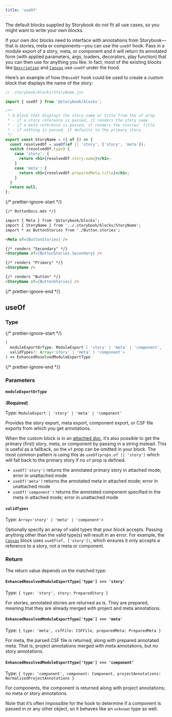 ```yaml
---
title: 'useOf'
---
```


The default blocks supplied by Storybook do not fit all use cases, so you might want to write your own blocks.

If your own doc blocks need to interface with annotations from Storybook—that is stories, meta or components—you can use the `useOf` hook. Pass in a module export of a story, meta, or component and it will return its annotated form (with applied parameters, args, loaders, decorators, play function) that you can then use for anything you like. In fact, most of the existing blocks like [`Description`](./doc-block-description.md) and [`Canvas`](./doc-block-canvas.md) use `useOf` under the hood.

Here’s an example of how the`useOf` hook could be used to create a custom block that displays the name of the story:

```jsx
// .storybook/blocks/StoryName.jsx

import { useOf } from '@storybook/blocks';

/**
 * A block that displays the story name or title from the of prop
 * - if a story reference is passed, it renders the story name
 * - if a meta reference is passed, it renders the stories' title
 * - if nothing is passed, it defaults to the primary story
 */
export const StoryName = ({ of }) => {
  const resolvedOf = useOf(of || 'story', ['story', 'meta']);
  switch (resolvedOf.type) {
    case 'story': {
      return <h1>{resolvedOf.story.name}</h1>;
    }
    case 'meta': {
      return <h1>{resolvedOf.preparedMeta.title}</h1>;
    }
  }
  return null;
};
```

{/* prettier-ignore-start */}

```md
{/* ButtonDocs.mdx */}

import { Meta } from '@storybook/blocks';
import { StoryName } from '../.storybook/blocks/StoryName';
import * as ButtonStories from './Button.stories';

<Meta of={ButtonStories} />

{/* renders "Secondary" */}
<StoryName of={ButtonStories.Secondary} />

{/* renders "Primary" */}
<StoryName />

{/* renders "Button" */}
<StoryName of={ButtonStories} />
```

{/* prettier-ignore-end */}

## useOf

### Type

{/* prettier-ignore-start */}

```ts
(
  moduleExportOrType: ModuleExport | 'story' | 'meta' | 'component',
  validTypes?: Array<'story' | 'meta' | 'component'>
) => EnhancedResolvedModuleExportType
```

{/* prettier-ignore-end */}

### Parameters

#### `moduleExportOrType`

(**Required**)

Type: `ModuleExport | 'story' | 'meta' | 'component'`

Provides the story export, meta export, component export, or CSF file exports from which you get annotations.

When the custom block is in an [attached doc](./doc-block-meta.md#attached-vs-unattached), it’s also possible to get the primary (first) story, meta, or component by passing in a string instead. This is useful as a fallback, so the `of` prop can be omitted in your block. The most common pattern is using this as `useOf(props.of || 'story')` which will fall back to the primary story if no `of` prop is defined.

* `useOf('story')` returns the annotated primary story in attached mode; error in unattached mode
* `useOf('meta')` returns the annotated meta in attached mode; error in unattached mode
* `useOf('component')` returns the annotated component specified in the meta in attached mode; error in unattached mode

#### `validTypes`

Type: `Array<'story' | 'meta' | 'component'>`

Optionally specify an array of valid types that your block accepts. Passing anything other than the valid type(s) will result in an error. For example, the [`Canvas`](./doc-block-canvas.md) block uses `useOf(of, ['story'])`, which ensures it only accepts a reference to a story, not a meta or component.

### Return

The return value depends on the matched type:

#### `EnhancedResolvedModuleExportType['type'] === 'story'`

Type: `{ type: 'story', story: PreparedStory }`

For stories, annotated stories are returned as is. They are prepared, meaning that they are already merged with project and meta annotations.

#### `EnhancedResolvedModuleExportType['type'] === 'meta'`

Type: `{ type: 'meta', csfFile: CSFFile, preparedMeta: PreparedMeta }`

For meta, the parsed CSF file is returned, along with prepared annotated meta. That is, project annotations merged with meta annotations, but no story annotations.

#### `EnhancedResolvedModuleExportType['type'] === 'component'`

Type: `{ type: 'component', component: Component, projectAnnotations: NormalizedProjectAnnotations }`

For components, the component is returned along with project annotations; no meta or story annotations.

Note that it’s often impossible for the hook to determine if a component is passed in or any other object, so it behaves like an `unknown` type as well.
